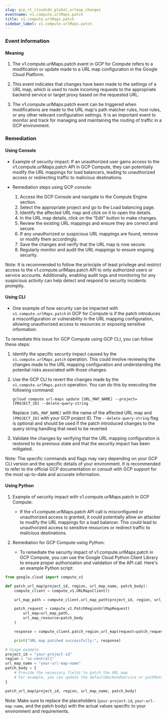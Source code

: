 ```yaml
--- 
slug: gcp_rt_cloudcdn_global_urlmap_changes
eventname: v1.compute.urlMaps.patch
title: v1.compute.urlMaps.patch
sidebar_label: v1.compute.urlMaps.patch
---
```

                       


### Event Information

#### Meaning

1. The v1.compute.urlMaps.patch event in GCP for Compute refers to a modification or update made to a URL map configuration in the Google Cloud Platform.

2. This event indicates that changes have been made to the settings of a URL map, which is used to route incoming requests to the appropriate backend service or target proxy based on the requested URL.

3. The v1.compute.urlMaps.patch event can be triggered when modifications are made to the URL map's path matcher rules, host rules, or any other relevant configuration settings. It is an important event to monitor and track for managing and maintaining the routing of traffic in a GCP environment.

### Remediation

#### Using Console

- Example of security impact: If an unauthorized user gains access to the v1.compute.urlMaps.patch API in GCP Compute, they can potentially modify the URL mappings for load balancers, leading to unauthorized access or redirecting traffic to malicious destinations.

- Remediation steps using GCP console:
  1. Access the GCP Console and navigate to the Compute Engine section.
  2. Select the appropriate project and go to the Load balancing page.
  3. Identify the affected URL map and click on it to open the details.
  4. In the URL map details, click on the "Edit" button to make changes.
  5. Review the existing URL mappings and ensure they are correct and secure.
  6. If any unauthorized or suspicious URL mappings are found, remove or modify them accordingly.
  7. Save the changes and verify that the URL map is now secure.
  8. Regularly monitor and audit the URL mappings to ensure ongoing security.

Note: It is recommended to follow the principle of least privilege and restrict access to the v1.compute.urlMaps.patch API to only authorized users or service accounts. Additionally, enabling audit logs and monitoring for any suspicious activity can help detect and respond to security incidents promptly.

#### Using CLI

- One example of how security can be impacted with `v1.compute.urlMaps.patch` in GCP for Compute is if the patch introduces a misconfiguration or vulnerability in the URL mapping configuration, allowing unauthorized access to resources or exposing sensitive information.

To remediate this issue for GCP Compute using GCP CLI, you can follow these steps:

1. Identify the specific security impact caused by the `v1.compute.urlMaps.patch` operation. This could involve reviewing the changes made to the URL mapping configuration and understanding the potential risks associated with those changes.

2. Use the GCP CLI to revert the changes made by the `v1.compute.urlMaps.patch` operation. You can do this by executing the following command:

   ```
   gcloud compute url-maps update [URL_MAP_NAME] --project=[PROJECT_ID] --delete-query-string
   ```

   Replace `[URL_MAP_NAME]` with the name of the affected URL map and `[PROJECT_ID]` with your GCP project ID. The `--delete-query-string` flag is optional and should be used if the patch introduced changes to the query string handling that need to be reverted.

3. Validate the changes by verifying that the URL mapping configuration is restored to its previous state and that the security impact has been mitigated.

Note: The specific commands and flags may vary depending on your GCP CLI version and the specific details of your environment. It is recommended to refer to the official GCP documentation or consult with GCP support for the most up-to-date and accurate information.

#### Using Python

1. Example of security impact with v1.compute.urlMaps.patch in GCP Compute:
   - If the v1.compute.urlMaps.patch API call is misconfigured or unauthorized access is granted, it could potentially allow an attacker to modify the URL mappings for a load balancer. This could lead to unauthorized access to sensitive resources or redirect traffic to malicious destinations.

2. Remediation for GCP Compute using Python:
   - To remediate the security impact of v1.compute.urlMaps.patch in GCP Compute, you can use the Google Cloud Python Client Library to ensure proper authorization and validation of the API call. Here's an example Python script:

```python
from google.cloud import compute_v1

def patch_url_map(project_id, region, url_map_name, patch_body):
    compute_client = compute_v1.URLMapsClient()

    url_map_path = compute_client.url_map_path(project_id, region, url_map_name)

    patch_request = compute_v1.PatchRegionUrlMapRequest(
        url_map=url_map_path,
        url_map_resource=patch_body
    )

    response = compute_client.patch_region_url_map(request=patch_request)

    print("URL map patched successfully:", response)

# Usage example
project_id = "your-project-id"
region = "us-central1"
url_map_name = "your-url-map-name"
patch_body = {
    # Provide the necessary fields to patch the URL map
    # For example, you can update the defaultBackendService or pathMatchers
}

patch_url_map(project_id, region, url_map_name, patch_body)
```

Note: Make sure to replace the placeholders (`your-project-id`, `your-url-map-name`, and the patch body) with the actual values specific to your environment and requirements.

 